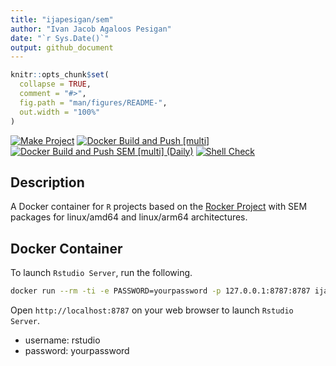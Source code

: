 ```yaml
---
title: "ijapesigan/sem"
author: "Ivan Jacob Agaloos Pesigan"
date: "`r Sys.Date()`"
output: github_document
---
```


<!-- README.md is generated from .setup/readme/README.Rmd. Please edit that file -->

```r
knitr::opts_chunk$set(
  collapse = TRUE,
  comment = "#>",
  fig.path = "man/figures/README-",
  out.width = "100%"
)
```

<!-- badges: start -->
[![Make Project](https://github.com/ijapesigan/docker-sem/actions/workflows/make.yml/badge.svg)](https://github.com/ijapesigan/docker-sem/actions/workflows/make.yml)
[![Docker Build and Push [multi]](https://github.com/ijapesigan/docker-sem/actions/workflows/docker-build-push-multi.yml/badge.svg)](https://github.com/ijapesigan/docker-sem/actions/workflows/docker-build-push-multi.yml)
[![Docker Build and Push SEM [multi] (Daily)](https://github.com/ijapesigan/docker-sem/actions/workflows/docker-build-push-daily-multi-sem.yml/badge.svg)](https://github.com/ijapesigan/docker-sem/actions/workflows/docker-build-push-daily-multi-sem.yml)
[![Shell Check](https://github.com/ijapesigan/docker-sem/actions/workflows/shellcheck.yml/badge.svg)](https://github.com/ijapesigan/docker-sem/actions/workflows/shellcheck.yml)
<!-- badges: end -->

## Description

A Docker container for `R` projects based on the [Rocker Project](https://rocker-project.org/) with SEM packages for linux/amd64 and linux/arm64 architectures.

## Docker Container

To launch `Rstudio Server`, run the following.

```bash
docker run --rm -ti -e PASSWORD=yourpassword -p 127.0.0.1:8787:8787 ijapesigan/sem:main
```

Open `http://localhost:8787` on your web browser to launch `Rstudio Server`.

- username: rstudio
- password: yourpassword
